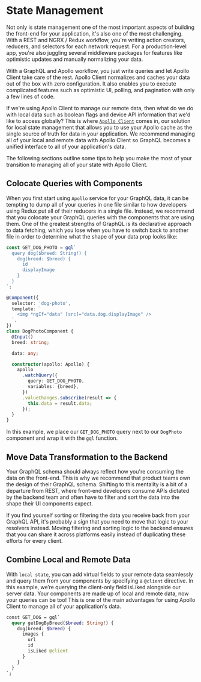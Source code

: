 # State Management

Not only is state management one of the most important aspects of building the front-end for your application, it's also one of the most challenging. With a REST and NGRX / Redux workflow, you're writing action creators, reducers, and selectors for each network request. For a production-level app, you're also juggling several middleware packages for features like optimistic updates and manually normalizing your data.

With a GraphQL and Apollo workflow, you just write queries and let Apollo Client take care of the rest. Apollo Client normalizes and caches your data out of the box with zero configuration. It also enables you to execute complicated features such as optimistic UI, polling, and pagination with only a few lines of code.

If we're using Apollo Client to manage our remote data, then what do we do with local data such as boolean flags and device API information that we'd like to access globally? This is where [`Apollo Client`](../basics/local-state.md) comes in, our solution for local state management that allows you to use your Apollo cache as the single source of truth for data in your application. We recommend managing all of your local and remote data with Apollo Client so GraphQL becomes a unified interface to all of your application's data.

The following sections outline some tips to help you make the most of your transition to managing all of your state with Apollo Client.

## Colocate Queries with Components

When you first start using `Apollo` service for your GraphQL data, it can be tempting to dump all of your queries in one file similar to how developers using Redux put all of their reducers in a single file. Instead, we recommend that you colocate your GraphQL queries with the components that are using them. One of the greatest strengths of GraphQL is its declarative approach to data fetching, which you lose when you have to switch back to another file in order to determine what the shape of your data prop looks like:

```ts
const GET_DOG_PHOTO = gql`
  query dog($breed: String!) {
    dog(breed: $breed) {
      id
      displayImage
    }
  }
`;

@Component({
  selector: 'dog-photo',
  template: `
    <img *ngIf="data" [src]="data.dog.displayImage" />
  `,
})
class DogPhotoComponent {
  @Input()
  breed: string;

  data: any;

  constructor(apollo: Apollo) {
    apollo
      .watchQuery({
        query: GET_DOG_PHOTO,
        variables: {breed},
      })
      .valueChanges.subscribe(result => {
        this.data = result.data;
      });
  }
}
```

In this example, we place our `GET_DOG_PHOTO` query next to our `DogPhoto` component and wrap it with the `gql` function.

## Move Data Transformation to the Backend

Your GraphQL schema should always reflect how you're consuming the data on the front-end. This is why we recommend that product teams own the design of their GraphQL schema. Shifting to this mentality is a bit of a departure from REST, where front-end developers consume APIs dictated by the backend team and often have to filter and sort the data into the shape their UI components expect.

If you find yourself sorting or filtering the data you receive back from your GraphQL API, it's probably a sign that you need to move that logic to your resolvers instead. Moving filtering and sorting logic to the backend ensures that you can share it across platforms easily instead of duplicating these efforts for every client.

## Combine Local and Remote Data

With `local state`, you can add virtual fields to your remote data seamlessly and query them from your components by specifying a `@client` directive. In this example, we’re querying the client-only field isLiked alongside our server data. Your components are made up of local and remote data, now your queries can be too! This is one of the main advantages for using Apollo Client to manage all of your application's data.

```graphql
const GET_DOG = gql`
  query getDogByBreed($breed: String!) {
    dog(breed: $breed) {
      images {
        url
        id
        isLiked @client
      }
    }
  }
`;
```
